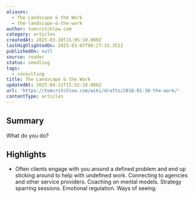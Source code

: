```yaml
---
aliases:
  - The Landscape & the Work
  - the-landscape-&-the-work
author: tomcritchlow.com
category: articles
createdAt: 2025-03-10T15:05:10.000Z
lastHighlightedOn: 2025-03-07T06:27:33.351Z
publishedOn: null
source: reader
status: seedling
tags:
  - consulting
title: The Landscape & the Work
updatedAt: 2025-04-12T15:55:16.000Z
url: 'https://tomcritchlow.com/wiki/drafts/2018-01-30-the-work/'
contentType: articles
---
```

## Summary

What do you do?

## Highlights

- Often clients engage with you around a defined problem and end up sticking around to help with undefined work. Connecting to agencies and other service providers. Coaching on mental models. Strategy sparring sessions. Emotional regulation. Ways of seeing.
